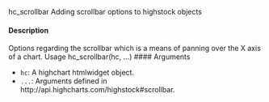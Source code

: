 hc_scrollbar
Adding scrollbar options to highstock objects

#### Description 

Options regarding the scrollbar which is a means of panning over the X axis of a chart.
Usage
hc_scrollbar(hc, ...)
#### Arguments 

* ``hc ``: A highchart htmlwidget object.
* ``...``: Arguments defined in http://api.highcharts.com/highstock#scrollbar.
